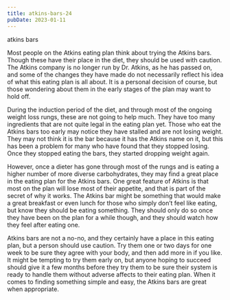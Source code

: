 ```yaml
---
title: atkins-bars-24
pubDate: 2023-01-11
---
```


atkins bars

Most people on the Atkins eating plan think about trying the Atkins bars. Though these have their place in the diet, they should be used with caution. The Atkins company is no longer run by Dr. Atkins, as he has passed on, and some of the changes they have made do not necessarily reflect his idea of what this eating plan is all about. It is a personal decision of course, but those wondering about them in the early stages of the plan may want to hold off.

During the induction period of the diet, and through most of the ongoing weight loss rungs, these are not going to help much. They have too many ingredients that are not quite legal in the eating plan yet. Those who eat the Atkins bars too early may notice they have stalled and are not losing weight. They may not think it is the bar because it has the Atkins name on it, but this has been a problem for many who have found that they stopped losing. Once they stopped eating the bars, they started dropping weight again.

However, once a dieter has gone through most of the rungs and is eating a higher number of more diverse carbohydrates, they may find a great place in the eating plan for the Atkins bars. One great feature of Atkins is that most on the plan will lose most of their appetite, and that is part of the secret of why it works. The Atkins bar might be something that would make a great breakfast or even lunch for those who simply don’t feel like eating, but know they should be eating something. They should only do so once they have been on the plan for a while though, and they should watch how they feel after eating one.

Atkins bars are not a no-no, and they certainly have a place in this eating plan, but a person should use caution. Try them one or two days for one week to be sure they agree with your body, and then add more in if you like. It might be tempting to try them early on, but anyone hoping to succeed should give it a few months before they try them to be sure their system is ready to handle them without adverse affects to their eating plan. When it comes to finding something simple and easy, the Atkins bars are great when appropriate.